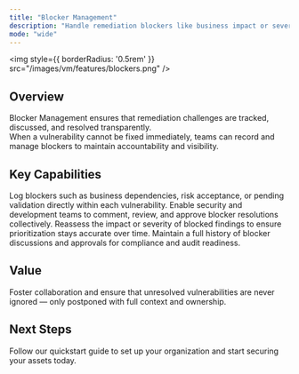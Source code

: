 ```yaml
---
title: "Blocker Management"
description: "Handle remediation blockers like business impact or severity revalidation collaboratively."
mode: "wide"
---
```


<img
  style={{ borderRadius: '0.5rem' }}
  src="/images/vm/features/blockers.png"
/>



## Overview

Blocker Management ensures that remediation challenges are tracked, discussed, and resolved transparently.  
When a vulnerability cannot be fixed immediately, teams can record and manage blockers to maintain accountability and visibility.

## Key Capabilities

<Columns cols={2}>
  <Card title="Track Blockers" icon="ban">
    Log blockers such as business dependencies, risk acceptance, or pending validation directly within each vulnerability.
  </Card>
  <Card title="Collaborative Resolution" icon="users">
    Enable security and development teams to comment, review, and approve blocker resolutions collectively.
  </Card>
  <Card title="Severity Revalidation" icon="gauge-high">
    Reassess the impact or severity of blocked findings to ensure prioritization stays accurate over time.
  </Card>
  <Card title="Accountability & Audit" icon="file-shield">
    Maintain a full history of blocker discussions and approvals for compliance and audit readiness.
  </Card>
</Columns>

## Value

Foster collaboration and ensure that unresolved vulnerabilities are never ignored — only postponed with full context and ownership.


## Next Steps

<Card title="Explore Live Demo Now" icon="arrow-right" href="https://suite.snapsec.co/demo">
  Follow our quickstart guide to set up your organization and start securing your assets today.
</Card>